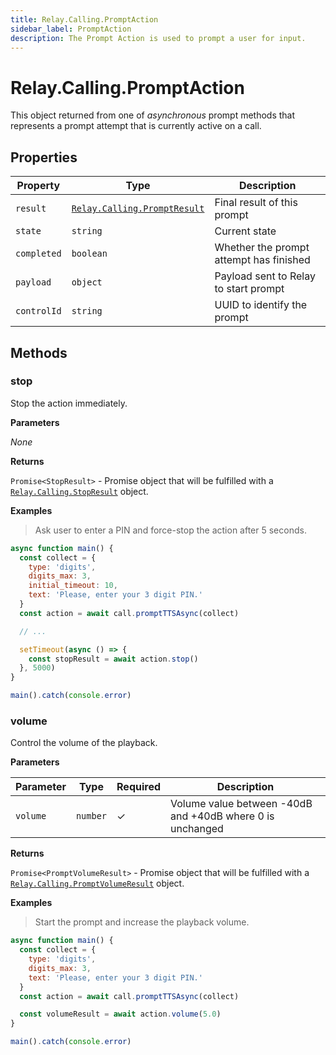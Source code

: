 ```yaml
---
title: Relay.Calling.PromptAction
sidebar_label: PromptAction
description: The Prompt Action is used to prompt a user for input.
---
```


[relay-calling-promptresult]: /sdks/reference/realtime-sdk/v2/sdks/nodejs/calling/results/prompt-result
[relay-calling-promptvolumeresult]: /sdks/reference/realtime-sdk/v2/sdks/nodejs/calling/results/prompt-volume-result
[relay-calling-stopresult]: /sdks/reference/realtime-sdk/v2/sdks/nodejs/calling/results/stop-result

# Relay.Calling.PromptAction

This object returned from one of _asynchronous_ prompt methods that represents a prompt attempt that is currently active on a call.

## Properties

| Property | Type | Description |
| -------- | ---- | ----------- |
| `result` | [`Relay.Calling.PromptResult`][relay-calling-promptresult] | Final result of this prompt |
| `state` | `string` | Current state |
| `completed` | `boolean` | Whether the prompt attempt has finished |
| `payload` | `object` | Payload sent to Relay to start prompt |
| `controlId` | `string` | UUID to identify the prompt |

## Methods

### stop

Stop the action immediately.

**Parameters**

_None_

**Returns**

`Promise<StopResult>` - Promise object that will be fulfilled with a [`Relay.Calling.StopResult`][relay-calling-stopresult] object.

**Examples**

> Ask user to enter a PIN and force-stop the action after 5 seconds.

```javascript
async function main() {
  const collect = {
    type: 'digits',
    digits_max: 3,
    initial_timeout: 10,
    text: 'Please, enter your 3 digit PIN.'
  }
  const action = await call.promptTTSAsync(collect)

  // ...

  setTimeout(async () => {
    const stopResult = await action.stop()
  }, 5000)
}

main().catch(console.error)
```

### volume

Control the volume of the playback.

**Parameters**

| Parameter | Type | Required | Description |
| --------- | ---- | -------- | ----------- |
| `volume` | `number` | ✓ | Volume value between -40dB and +40dB where 0 is unchanged |

**Returns**

`Promise<PromptVolumeResult>` - Promise object that will be fulfilled with a [`Relay.Calling.PromptVolumeResult`][relay-calling-promptvolumeresult] object.

**Examples**

> Start the prompt and increase the playback volume.

```javascript
async function main() {
  const collect = {
    type: 'digits',
    digits_max: 3,
    text: 'Please, enter your 3 digit PIN.'
  }
  const action = await call.promptTTSAsync(collect)

  const volumeResult = await action.volume(5.0)
}

main().catch(console.error)
```